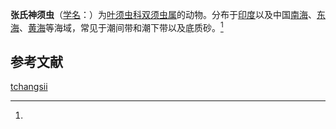 {{Speciesbox
| name = 张氏神须虫
| status = 
| status_system = 
| image = 
| genus = Mysta
| species = tchangsii
| authority = (Uschakov et Wu, 1959)<ref name='id10358'>{{cite web| url =http://www.bioinfo.cn/db05/BjdwSpecies.php?action=view&id=10358| title =张氏神须虫| work =《中国动物物种编目数据库》| publisher =中国科学院微生物研究所| author =中国科学院动物研究所| accessdate =2009-04-16| deadurl =yes| archiveurl =https://web.archive.org/web/20160305021137/http://www.bioinfo.cn/db05/BjdwSpecies.php?action=view&id=10358| archivedate =2016-03-05}}</ref>
}}

'''张氏神须虫'''（[[学名|学名]]：{{lang|la|''Mysta tchangsii''}}）为[[叶须虫科|叶须虫科]][[双须虫属|双须虫属]]的动物。分布于[[印度|印度]]以及中国[[南海|南海]]、[[东海|东海]]、[[黄海|黄海]]等海域，常见于潮间带和潮下带以及底质砂。<ref name='id10358'/>

== 参考文献 ==
{{reflist}}

{{Wikispecies|Eteone tchangsii}}
{{Taxonbar|from=Q11067331}}

[[Category:神鬚蟲屬|tchangsii]]


{{环节动物小作品}}